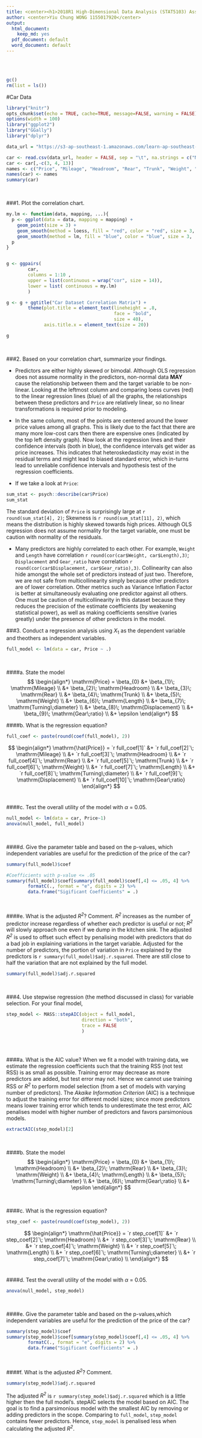 ---
title: <center><h1>2018R1 High-Dimensional Data Analysis (STAT5103) Assignment 2</h1></center><br />
author: <center>Yiu Chung WONG 1155017920</center>
output:
  html_document:
    keep_md: yes
  pdf_document: default
  word_document: default
--- 
<br />
<br />

```{r, echo = FALSE,results = 'hide'}
gc()
rm(list = ls())
```

#Car Data

```{r, echo = F, results = 'hide', message=FALSE, warning=FALSE}
library("knitr")
opts_chunk$set(echo = TRUE, cache=TRUE, message=FALSE, warning = FALSE)
options(width = 100)
library("ggplot2")
library("GGally")
library("dplyr")
```

```{r, echo = F}
data_url = "https://s3-ap-southeast-1.amazonaws.com/learn-ap-southeast-1-prod-fleet02-xythos/593a61e7aa84f/3406258?response-content-disposition=inline%3B%20filename%2A%3DUTF-8%27%27carc.txt&response-content-type=text%2Fplain&X-Amz-Algorithm=AWS4-HMAC-SHA256&X-Amz-Date=20181005T132212Z&X-Amz-SignedHeaders=host&X-Amz-Expires=21600&X-Amz-Credential=AKIAJDDBGKVKR5QVHNHA%2F20181005%2Fap-southeast-1%2Fs3%2Faws4_request&X-Amz-Signature=66d546c9727fb21f79f72849055ca2b5b4e84e4e83f7b5388f8fc7055e766e15"
```

```{r}
car <- read.csv(data_url, header = FALSE, sep = "\t", na.strings = c("NaN", "Nan"))
car <- car[,-c(3, 4, 13)]
names <- c("Price", "Mileage", "Headroom", "Rear", "Trunk", "Weight", "Length", "Turning_diameter", "Displacement", "Gear_ratio")
names(car) <- names
summary(car)
```
<br />

###1. Plot the correlation chart.
```{r fig2, fig.height = 30, fig.width = 30, fig.align = "center"}
my.lm <- function(data, mapping, ...){
  p <- ggplot(data = data, mapping = mapping) + 
    geom_point(size = 3) + 
    geom_smooth(method = loess, fill = "red", color = "red", size = 3, ...) +
    geom_smooth(method = lm, fill = "blue", color = "blue", size = 3, ...)
  p
}


g <- ggpairs(
        car, 
        columns = 1:10 ,
        upper = list(continuous = wrap("cor", size = 14)),
        lower = list( continuous = my.lm)
        )

g <- g + ggtitle("Car Dataset Correlation Matrix") + 
        theme(plot.title = element_text(lineheight = .8,
                                        face = "bold",
                                        size = 40), 
              axis.title.x = element_text(size = 20))

g
```
<br />

###2. Based on your correlation chart, summarize your findings. <br />

* Predictors are either highly skewed or bimodal. Although OLS regression does not assume normality in the predictors, non-normal data **MAY** cause the relationship between them and the target variable to be non-linear. Looking at the leftmost column and comparing loess curves (red) to the linear regression lines (blue) of all the graphs, the relationships between these predictors and `Price` are relatively linear, so no linear transformations is required prior to modeling.
<br />

* In the same column, most of the points are centered around the lower price values among all graphs. This is likely due to the fact that there are many more low-cost cars then there are expensive ones (indicated by the top left density graph). Now look at the regression lines and their confidence intervals (both in blue), the confidence intervals get wider as price increases. This indicates that heteroskedasticity may exist in the residual terms and might lead to biased standard error, which in-turns lead to unreliable confidence intervals and hypothesis test of the regression coefficients.
<br />

* If we take a look at `Price`:
```{r}
sum_stat <- psych::describe(car$Price)
sum_stat
```
The standard deviation of `Price` is surprisingly large at `r round(sum_stat[4], 2)`; Skewness is `r round(sum_stat[11], 2)`, which means the distribution is highly skewed towards high prices. Although OLS regression does not assume normality for the target variable, one must be caution with normality of the residuals.
<br />

* Many predictors are highly correlated to each other. For example, `Weight` and `Length` have correlation `r round(cor(car$Weight, car$Length),3)`; `Displacement` and `Gear_ratio` have correlation `r round(cor(car$Displacement, car$Gear_ratio),3)`. Collinearity can also hide amongst the whole set of predictors instead of just two. Therefore, we are not safe from  multicollinearity simply because other predictors are of lower correlation. Other metrics such as Variance Inflation Factor is better at simultaneously evaluating one predictor against all others. One must be caution of multicollinearity in this dataset because they reduces the precision of the estimate coefficients (by weakening statistical power), as well as making coefficients sensitive (varies greatly) under the presence of other predictors in the model. 
<br />


###3. Conduct a regression analysis using $X_{1}$ as the dependent variable and theothers as independent variables.<br />       
```{r}
full_model <- lm(data = car, Price ~ .)
```
<br />

####a. State the model
$$
\begin{align*}
\mathrm{Price} = \beta_{0} 
    &+ \beta_{1}\;  \mathrm{Mileage} \\
    &+ \beta_{2}\;  \mathrm{Headroom}    \\
    &+ \beta_{3}\;  \mathrm{Rear} \\
    &+ \beta_{4}\;  \mathrm{Trunk} \\
    &+ \beta_{5}\;  \mathrm{Weight}   \\
    &+ \beta_{6}\;  \mathrm{Length}  \\
    &+ \beta_{7}\;  \mathrm{Turning\;diameter}  \\
    &+ \beta_{8}\;  \mathrm{Displacement}  \\
    &+ \beta_{9}\;  \mathrm{Gear\;ratio}  \\
    &+ \epsilon
\end{align*}
$$


####b. What is the regression equation?
```{r, echo=FALSE}
full_coef <- paste(round(coef(full_model), 2))
```
$$
\begin{align*}
\mathrm{\hat{Price}} = `r full_coef[1]` 
    &+ `r full_coef[2]`\;  \mathrm{Mileage} \\
    &+ `r full_coef[3]`\;  \mathrm{Headroom}    \\
    &+ `r full_coef[4]`\;  \mathrm{Rear} \\
    &+ `r full_coef[5]`\;  \mathrm{Trunk} \\
    &+ `r full_coef[6]`\;  \mathrm{Weight}   \\
    &+ `r full_coef[7]`\;  \mathrm{Length}  \\
    &+ `r full_coef[8]`\;  \mathrm{Turning\;diameter}  \\
    &+ `r full_coef[9]`\;  \mathrm{Displacement}  \\
    &+ `r full_coef[10]`\;  \mathrm{Gear\;ratio}  
\end{align*}
$$
<br />


####c. Test the overall utility of the model with $\alpha$ = 0.05.
```{r}
null_model <- lm(data = car, Price~1)
anova(null_model, full_model)
```
<br />


####d. Give the parameter table and based on the p-values, which independent variables are useful for the prediction of the price of the car?
```{r}
summary(full_model)$coef
```
```{r}
#Coefficients with p-value <= .05
summary(full_model)$coef[summary(full_model)$coef[,4] <= .05, 4] %>%
        formatC(., format = "e", digits = 2) %>%
        data.frame("Sigificant Coefficients" = .)
```
<br />

####e. What is the adjusted *$R^2$*? Comment.
*$R^2$* increases as the number of predictor increase regardless of whether each predictor is useful or not; *$R^2$* will slowly approach one even if we dump in the kitchen sink. The adjusted *$R^2$* is used to offset such effect by penalising model with predictors that do a bad job in explaining variations in the target variable. 
Adjusted for the number of predictors, the portion of variation in `Price` explained by the predictors is `r summary(full_model)$adj.r.squared `. There are still close to half the variation that are not explained by the full model.
```{r}
summary(full_model)$adj.r.squared 
```
<br />


###4. Use stepwise regression (the method discussed in class) for variable selection. For your final model,<br />
```{r}
step_model <- MASS::stepAIC(object = full_model, 
                            direction = "both",
                            trace = FALSE
                            )
        
```
<br />

####a. What is the AIC value?
When we fit a model with training data, we estimate the regression coefficients such that the training RSS (not test RSS) is as small as possible. Training error may decrease as more predictors are added, but test error may not. Hence we cannot use training RSS or *$R^2$* to perform model selection (from a set of models with varying number of predictors). 
The *Akaike Information Criterion* (AIC) is a technique to adjust the training error for different model sizes; since more predictors means lower training error which tends to underestimate the test error, AIC penalises model with higher number of predictors and favors parsimonious models.  
```{r}
extractAIC(step_model)[2]
```
<br />

####b. State the model
$$
\begin{align*}
\mathrm{Price} = \beta_{0} 
    &+ \beta_{1}\;  \mathrm{Headroom}    \\
    &+ \beta_{2}\;  \mathrm{Rear} \\
    &+ \beta_{3}\;  \mathrm{Weight}   \\
    &+ \beta_{4}\;  \mathrm{Length}  \\
    &+ \beta_{5}\;  \mathrm{Turning\;diameter}  \\
    &+ \beta_{6}\;  \mathrm{Gear\;ratio}  \\
    &+ \epsilon
\end{align*}
$$

<br />

####c. What is the regression equation?
```{r, echo=FALSE}
step_coef <- paste(round(coef(step_model), 2))
```
$$
\begin{align*}
\mathrm{\hat{Price}} = `r step_coef[1]` 
    &+ `r step_coef[2]`\;  \mathrm{Headroom}    \\
    &+ `r step_coef[3]`\;  \mathrm{Rear} \\
    &+ `r step_coef[4]`\;  \mathrm{Weight}   \\
    &+ `r step_coef[5]`\;  \mathrm{Length}  \\
    &+ `r step_coef[6]`\;  \mathrm{Turning\;diameter}  \\
    &+ `r step_coef[7]`\;  \mathrm{Gear\;ratio}  \\
\end{align*}
$$
<br />

####d. Test the overall utility of the model with $\alpha$ = 0.05.
```{r}
anova(null_model, step_model)
```
<br />

####e. Give the parameter table and based on the p-values,which independent variables are useful for the prediction of the price of the car?
```{r}
summary(step_model)$coef
summary(step_model)$coef[summary(step_model)$coef[,4] <= .05, 4] %>%
        formatC(., format = "e", digits = 2) %>%
        data.frame("Sigificant Coefficients" = .)
```
<br />

####f. What is the adjusted *$R^2$*? Comment.
```{r}
summary(step_model)$adj.r.squared  
```
The adjusted *$R^2$* is `r summary(step_model)$adj.r.squared` which is a little higher then the full model's. 
stepAIC selects the model based on AIC. The goal is to find a parsimonious model with the smallest AIC by removing or adding predictors in the scope. Comparing to `full_model`, `step_model` contains fewer predictors. Hence, `step_model` is penalised less when calculating the adjusted *$R^2$*. 